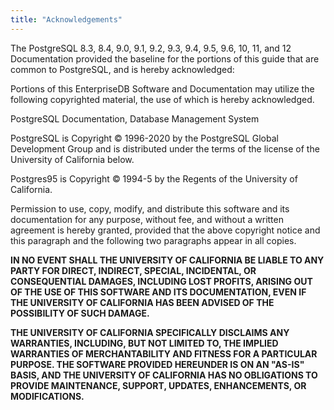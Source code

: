```yaml
---
title: "Acknowledgements"
---
```




The PostgreSQL 8.3, 8.4, 9.0, 9.1, 9.2, 9.3, 9.4, 9.5, 9.6, 10, 11, and 12 Documentation provided the baseline for the portions of this guide that are common to PostgreSQL, and is hereby acknowledged:

Portions of this EnterpriseDB Software and Documentation may utilize the following copyrighted material, the use of which is hereby acknowledged.

PostgreSQL Documentation, Database Management System

PostgreSQL is Copyright © 1996-2020 by the PostgreSQL Global Development Group and is distributed under the terms of the license of the University of California below.

Postgres95 is Copyright © 1994-5 by the Regents of the University of California.

Permission to use, copy, modify, and distribute this software and its documentation for any purpose, without fee, and without a written agreement is hereby granted, provided that the above copyright notice and this paragraph and the following two paragraphs appear in all copies.

**IN NO EVENT SHALL THE UNIVERSITY OF CALIFORNIA BE LIABLE TO ANY PARTY FOR DIRECT, INDIRECT, SPECIAL, INCIDENTAL, OR CONSEQUENTIAL DAMAGES, INCLUDING LOST PROFITS, ARISING OUT OF THE USE OF THIS SOFTWARE AND ITS DOCUMENTATION, EVEN IF THE UNIVERSITY OF CALIFORNIA HAS BEEN ADVISED OF THE POSSIBILITY OF SUCH DAMAGE.**

**THE UNIVERSITY OF CALIFORNIA SPECIFICALLY DISCLAIMS ANY WARRANTIES, INCLUDING, BUT NOT LIMITED TO, THE IMPLIED WARRANTIES OF MERCHANTABILITY AND FITNESS FOR A PARTICULAR PURPOSE. THE SOFTWARE PROVIDED HEREUNDER IS ON AN "AS-IS" BASIS, AND THE UNIVERSITY OF CALIFORNIA HAS NO OBLIGATIONS TO PROVIDE MAINTENANCE, SUPPORT, UPDATES, ENHANCEMENTS, OR MODIFICATIONS.**
